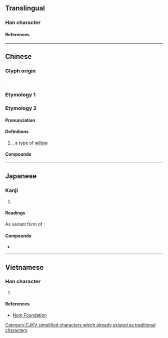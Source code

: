 {{also|櫃}}
{{character info/new}}
==Translingual==

===Han character===
{{Han char|rn=75|rad=木|as=05|sn=9|four=41917|canj=DSS|ids=⿰木巨}}

====References====
{{Han ref|kx=0519.140|dkj=14631|dj=0907.130|hdz=21167.050|uh=67DC}}

----

==Chinese==

===Glyph origin===
{{Han etym}}
{{Han compound|木|巨|c1=s|c2=p|t1=tree|t2=huge|ls=psc}}.

===Etymology 1===
{{zh-see|櫃}}

===Etymology 2===
{{zh-forms}}

====Pronunciation====
{{zh-pron
|m=jǔ
|c=geoi2
|mc=y
|oc=n,1
|ma=
|cat=n
}}

====Definitions====
{{zh-hanzi}}

# {{taxlink|Salix integra|species}}, a type of [[willow]]

====Compounds====
{{zh-der|柜柳}}

----

==Japanese==

===Kanji===
{{ja-kanji|grade=|rs=木05}}

# {{defn|lang=ja|sort=木05}}

====Readings====
{{rfv-pronunciation|ja}}
{{ja-readings
|goon=こ
|kanon=きょ
}}
As variant form of {{ja-l|櫃}}:
{{ja-readings
|goon=ぎ<ぎ<ぐゐ
|kanon=き<き<くゐ
|kun=ひつ-
}}

====Compounds====
* {{ja-r|柜%霜|キョ%ソウ}}

----

==Vietnamese==

===Han character===
{{vi-readings|rs=木05|reading=cự}}

# {{defn|lang=vi|sort=木05}}

====References====
* [http://nomfoundation.org/common/nom_details.php?codepoint=67dc Nom Foundation]

[[Category:CJKV simplified characters which already existed as traditional characters]]